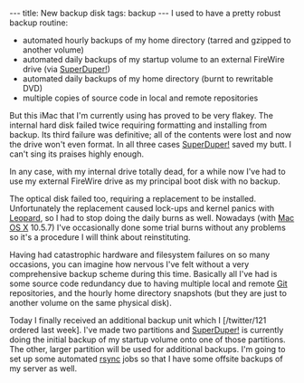 ---
title: New backup disk
tags: backup
---
I used to have a pretty robust backup routine:

* automated hourly backups of my home directory (tarred and gzipped to another volume)
* automated daily backups of my startup volume to an external FireWire drive (via [[SuperDuper!]])
* automated daily backups of my home directory (burnt to rewritable DVD)
* multiple copies of source code in local and remote repositories

But this iMac that I'm currently using has proved to be very flakey. The internal hard disk failed twice requiring formatting and installing from backup. Its third failure was definitive; all of the contents were lost and now the drive won't even format. In all three cases [[SuperDuper!]] saved my butt. I can't sing its praises highly enough.

In any case, with my internal drive totally dead, for a while now I've had to use my external FireWire drive as my principal boot disk with no backup.

The optical disk failed too, requiring a replacement to be installed. Unfortunately the replacement caused lock-ups and kernel panics with [[Leopard]], so I had to stop doing the daily burns as well. Nowadays (with [[Mac OS X]] 10.5.7) I've occasionally done some trial burns without any problems so it's a procedure I will think about reinstituting.

Having had catastrophic hardware and filesystem failures on so many occasions, you can imagine how nervous I've felt without a very comprehensive backup scheme during this time. Basically all I've had is some source code redundancy due to having multiple local and remote [[Git]] repositories, and the hourly home directory snapshots (but they are just to another volume on the same physical disk).

Today I finally received an additional backup unit which I [/twitter/121 ordered last week]. I've made two partitions and [[SuperDuper!]] is currently doing the initial backup of my startup volume onto one of those partitions. The other, larger partition will be used for additional backups. I'm going to set up some automated [[rsync]] jobs so that I have some offsite backups of my server as well.
